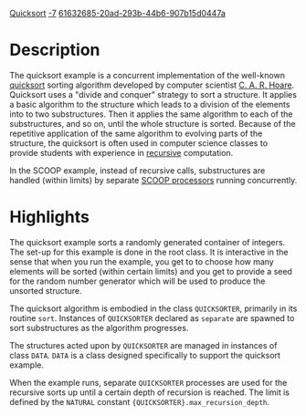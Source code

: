 [[Property:title|Quicksort]]
[[Property:weight|-7]]
[[Property:uuid|61632685-20ad-293b-44b6-907b15d0447a]]
{{UnderConstruction}}


{{Beta}}


=Description=

The quicksort example is a concurrent implementation of the well-known [http://en.wikipedia.org/wiki/Quicksort quicksort] sorting algorithm developed by computer scientist [http://en.wikipedia.org/wiki/C._A._R._Hoare C. A. R. Hoare]. Quicksort uses a "divide and conquer" strategy to sort a structure. It applies a basic algorithm to the structure which leads to a division of the elements into to two substructures. Then it applies the same algorithm to each of the substructures, and so on, until the whole structure is sorted. Because of the repetitive application of the same algorithm to evolving parts of the structure, the quicksort is often used in computer science classes to provide students with experience in [http://en.wikipedia.org/wiki/Recursion_(computer_science) recursive] computation. 

In the SCOOP example, instead of recursive calls, substructures are handled (within limits) by separate [[Concurrent Eiffel with SCOOP|SCOOP processors]] running concurrently.


=Highlights=

The quicksort example sorts a randomly generated container of integers. The set-up for this example is done in the root class. It is interactive in the sense that when you run the example, you get to to choose how many elements will be sorted (within certain limits) and you get to provide a seed for the random number generator which will be used to produce the unsorted structure.

The quicksort algorithm is embodied in the class <code>QUICKSORTER</code>, primarily in its routine <code>sort</code>. Instances of <code>QUICKSORTER</code> declared as <code>separate</code> are spawned to sort substructures as the algorithm progresses.

The structures acted upon by <code>QUICKSORTER</code> are managed in instances of class <code>DATA</code>. <code>DATA</code> is a class designed specifically to support the quicksort example. 

When the example runs, separate <code>QUICKSORTER</code> processes are used for the recursive sorts up until a certain depth of recursion is reached. The limit is defined by the <code>NATURAL</code> constant <code>{QUICKSORTER}.max_recursion_depth</code>. 



